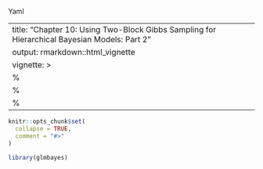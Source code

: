 Yaml

---
title: "Chapter 10: Using Two-Block Gibbs Sampling for Hierarchical Bayesian Models: Part 2"
output: rmarkdown::html_vignette
vignette: >
  %\VignetteIndexEntry{Chapter 10: Using Two-Block Gibbs Sampling for Hierarchical Bayesian Models: Part 2}
  %\VignetteEngine{knitr::rmarkdown}
  %\VignetteEncoding{UTF-8}
---

```r
knitr::opts_chunk$set(
  collapse = TRUE,
  comment = "#>"
)
```

```r
library(glmbayes)
```
